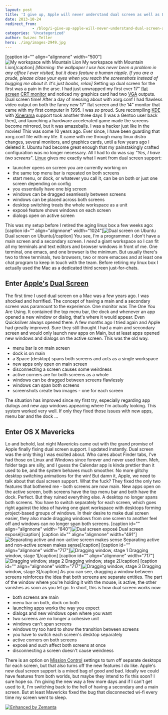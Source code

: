 ```yaml
---
layout: post
title: 'I give up, Apple will never understand dual screen as well as Linux'
date: 2013-10-24
redirect_from: 
            - /blog/i-give-up-apple-will-never-understand-dual-screen-as-well-as-linux/swizec/6387
categories: 'Uncategorized'
author: Swizec Teller
hero: ./img/images-2949.jpg
---
```

\[caption id="" align="alignnone" width="500"]![My workspace with Mountain Lion](./img/images-2949.jpg "My workspace with Mountain Lion") My workspace with Mountain Lion\[/caption] _\[Warning: the wallpaper I use has never been a problem in any office I ever visited, but it does feature a human nipple. If you are a prude, please close your eyes when you reach the screenshots instead of bugging me about it. It's just boobs, relax]_ Setting up dual screen for the first was a pain in the arse. I had just unwrapped my first ever 17" [flat screen](http://en.wikipedia.org/wiki/Flat_panel_display "Flat panel display") [CRT monitor](http://en.wikipedia.org/wiki/Cathode_ray_tube "Cathode ray tube") and noticed my graphics card had two [VGA](http://en.wikipedia.org/wiki/Video_Graphics_Array "Video Graphics Array") outputs. Dual screen time! After a day of messing about with xorg.conf I had flawless video output on both the fancy new 17" flat screen and the 14" monitor that came with my first computer in 1995. I was _so_ proud. Sure recompiling [KDE](http://kde.org/ "KDE") with [Xinerama](http://en.wikipedia.org/wiki/Xinerama "Xinerama") support took another three days (I was a Gentoo user back then), and launching a hardware accelerated game made the screens become mirrored, but it was amazeballs. I was a hacker just like in the movies! This was some 10 years ago. Ever since, I have been guarding that xorg.conf file with my life. It came with me through many linux distro changes, several monitors, and graphics cards, until a few years ago I deleted it. Ubuntu had become great enough that my painstakingly crafted configuration was no longer necessary. All I had to do was say _"Yes, I have two screens"_. [Linux](http://en.wikipedia.org/wiki/Linux "Linux") gives me exactly what I want from dual screen support:

- launcher opens on screen you are currently working on
- the same top menu bar is repeated on both screens
- start menu, or dock, or whatever you call it, can be on both or just one screen depending on config
- you essentially have one big screen
- windows can be dragged seamlessly between screens
- windows can be placed across both screens
- desktop switching treats the whole workspace as a unit
- exposé feature shows windows on each screen
- dialogs open on active screen

This was my setup before I retired the aging linux box a few weeks ago: \[caption id="" align="alignnone" width="1024"]![Dual screen on Ubuntu](./img/images-2950.png "Dual screen on Ubuntu") Dual screen on Ubuntu\[/caption] You see, I'm a programmer. I don't have a main screen and a secondary screen. I _need_ a giant workspace so I can fit all my terminals and text editors and browser windows in front of me. One terminal, one emacs, and one browser is the minimum. But usually there's two to three terminals, two browsers, two or more emacses and at least one chat program to keep in touch with the team. Before retiring my linux box I actually used the Mac as a dedicated third screen just-for-chats.

## Enter [Apple's](http://www.apple.com "Apple") [Dual Screen](http://en.wikipedia.org/wiki/Multi-monitor "Multi-monitor")

The first time I used dual screen on a Mac was a few years ago. I was shocked and horrified. The concept of having a main and a secondary screen was paramount to the experience. One monitor was The One You Are Using. It contained the top menu bar, the dock and whenever an app opened a new window or dialog, that's where it would appear. Even Quicksilver always opened there. A few months ago I tried again and Apple had greatly improved. Sure they still thought I had a main and secondary screen and would only launch new apps on Main, but at least apps opened new windows and dialogs on the active screen. This was the old way.

- menu bar is on main screen
- dock is on main
- a Space (desktop) spans both screens and acts as a single workspace
- new apps only open on main screen
- disconnecting a screen causes some weirdness
- active corners are for both screens as a whole
- windows can be dragged between screens flawlessly
- windows can span both screens
- screenshots create two images - one for each screen

The situation has improved since my first try, especially regarding app dialogs and new app windows appearing where I'm actually looking. This system worked very well. If only they fixed those issues with new apps, menu bar and the dock ...

## Enter OS X Mavericks

Lo and behold, last night Mavericks came out with the grand promise of Apple finally fixing dual screen support. I updated instantly. Dual screen was the only thing I was excited about. Who cares about Finder tabs, I've had those on Linux and Windows since forever and never used them. Meh, folder tags are silly, and I guess the Calendar app is kinda prettier than it used to be, and the system behaves much smoother. No more glitchy desktop switching animations for the win! But damn it, Apple, we need to talk about that dual screen support. What the fuck? They fixed the only two features that bothered me - both screens are now main. New apps open on the active screen, both screens have the top menu bar and both have the dock. Perfect. But they ruined everything else. A desktop no longer spans both screens. You have to switch separately for each screen, which goes right against the idea of having one giant workspace with desktops forming project-based groups of windows. In their desire to make dual screen easier, they also made dragging windows from one screen to another feel off and windows can no longer span both screens. \[caption id="" align="alignnone" width="840"]![Dual screen exposé](./img/images-2951.png "Dual screen exposé") Dual screen exposé\[/caption] \[caption id="" align="alignnone" width="491"]![Separating active and non-active screen makes sense](./img/images-2952.png "Separating active and non-active screen makes sense") Separating active and non-active screen makes sense\[/caption] \[caption id="" align="alignnone" width="717"]![Dragging window, stage 1](./img/images-2953.png "Dragging window, stage 1") Dragging window, stage 1\[/caption] \[caption id="" align="alignnone" width="717"]![Dragging window, stage 2](./img/images-2954.png "Dragging window, stage 2") Dragging window, stage 2\[/caption] \[caption id="" align="alignnone" width="717"]![Dragging window, stage 3](./img/images-2955.png "Dragging window, stage 3") Dragging window, stage 3\[/caption] As you can see, dragging a window between screens reinforces the idea that both screens are separate entities. The part of the window where you're holding it with the mouse, is active, the other vanishes as soon as you let go. In short, this is how dual screen works now:

- both screens are main
- menu bar on both, dock on both
- launching apps works the way you expect
- dialogs and new windows open where you want
- two screens are no longer a cohesive unit
- windows can't span screens
- windows try too hard to show the transition between screens
- you have to switch each screen's desktop separately
- active corners on both screens
- exposé and such affect both screens at once
- disconnecting a screen doesn't cause weirdness

There is an option on [Mission Control](http://en.wikipedia.org/wiki/Mission_Control_%28OS_X%29 "Mission Control (OS X)") settings to turn off separate desktops for each screen, but that also turns off the new features I do like. Apple's new dual screen support is a mixed bag of good and bad. Ideally we could have features from both worlds, but maybe they intend to fix this soon? I sure hope so. I'm giving the new way a few more days and if I can't get used to it, I'm switching back to the hell of having a secondary and a main screen. But at least Mavericks fixed the bug that disconnected wi-fi every time my screen went to sleep.

[![Enhanced by Zemanta](http://img.zemanta.com/zemified_e.png?x-id=b0d29892-45bc-407b-b9cb-2a3f0fabda6f)](http://www.zemanta.com/?px "Enhanced by Zemanta")